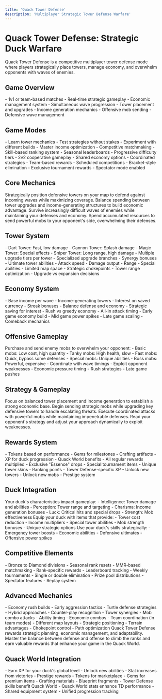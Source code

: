 ```yaml
---
title: 'Quack Tower Defense'
description: 'Multiplayer Strategic Tower Defense Warfare'
---
```


# Quack Tower Defense: Strategic Duck Warfare

<Note>
  Quack Tower Defense is a competitive multiplayer tower defense mode where players strategically place towers, manage economy, and overwhelm opponents with waves of enemies.
</Note>

## Game Overview

<CardGroup>
  <Card title="Competitive Multiplayer" icon="users">
    - 1v1 or team-based matches
    - Real-time strategic gameplay
    - Economic management system
    - Simultaneous wave progression
  </Card>
  <Card title="Strategic Depth" icon="chess">
    - Tower placement and upgrades
    - Income generation mechanics
    - Offensive mob sending
    - Defensive wave management
  </Card>
</CardGroup>

## Game Modes

<AccordionGroup>
  <Accordion icon="dumbbell" title="Practice Mode">
    - Learn tower mechanics
    - Test strategies without stakes
    - Experiment with different builds
    - Master income optimization
  </Accordion>
  <Accordion icon="ranking-star" title="Ranked Matches">
    - Competitive matchmaking
    - Skill-based ranking system
    - Seasonal leaderboards
    - Progressive difficulty tiers
  </Accordion>
  <Accordion icon="users-line" title="Team Battles">
    - 2v2 cooperative gameplay
    - Shared economy options
    - Coordinated strategies
    - Team-based rewards
  </Accordion>
  <Accordion icon="trophy" title="Tournaments">
    - Scheduled competitions
    - Bracket-style elimination
    - Exclusive tournament rewards
    - Spectator mode enabled
  </Accordion>
</AccordionGroup>

## Core Mechanics

<Steps>
  <Step title="Tower Placement">
    Strategically position defensive towers on your map to defend against incoming waves while maximizing coverage.
  </Step>
  <Step title="Income Management">
    Balance spending between tower upgrades and income-generating structures to build economic advantage.
  </Step>
  <Step title="Wave Defense">
    Survive increasingly difficult waves of enemies while maintaining your defenses and economy.
  </Step>
  <Step title="Offensive Strategy">
    Spend accumulated resources to send powerful mobs to your opponent's side, overwhelming their defenses.
  </Step>
</Steps>

## Tower System

<CardGroup>
  <Card title="Basic Towers" icon="tower-cell">
    - Dart Tower: Fast, low damage
    - Cannon Tower: Splash damage
    - Magic Tower: Special effects
    - Sniper Tower: Long range, high damage
  </Card>
  <Card title="Upgrade Paths" icon="arrow-trend-up">
    - Multiple upgrade tiers per tower
    - Specialized upgrade branches
    - Synergy bonuses
    - Ultimate tower abilities
  </Card>
  <Card title="Tower Stats" icon="gauge-high">
    - Attack speed
    - Damage output
    - Range
    - Special abilities
  </Card>
  <Card title="Placement Strategy" icon="grid">
    - Limited map space
    - Strategic chokepoints
    - Tower range optimization
    - Upgrade vs expansion decisions
  </Card>
</CardGroup>

## Economy System

<AccordionGroup>
  <Accordion icon="coins" title="Income Generation">
    - Base income per wave
    - Income-generating towers
    - Interest on saved currency
    - Streak bonuses
  </Accordion>
  <Accordion icon="money-bill-trend-up" title="Resource Management">
    - Balance defense and economy
    - Strategic saving for interest
    - Rush vs greedy economy
    - All-in attack timing
  </Accordion>
  <Accordion icon="chart-mixed" title="Economic Strategies">
    - Early game economy build
    - Mid game power spikes
    - Late game scaling
    - Comeback mechanics
  </Accordion>
</AccordionGroup>

## Offensive Gameplay

<CardGroup>
  <Card title="Mob Sending" icon="dragon">
    Purchase and send enemy mobs to overwhelm your opponent:
    - Basic mobs: Low cost, high quantity
    - Tanky mobs: High health, slow
    - Fast mobs: Quick, bypass some defenses
    - Special mobs: Unique abilities
    - Boss mobs: Powerful, expensive
  </Card>
  <Card title="Timing Attacks" icon="stopwatch">
    - Coordinate with wave timings
    - Exploit opponent weaknesses
    - Economic pressure timing
    - Rush strategies
    - Late game pushes
  </Card>
</CardGroup>

## Strategy & Gameplay

<Steps>
  <Step title="Early Game Foundation">
    Focus on balanced tower placement and income generation to establish a strong economic base.
  </Step>
  <Step title="Mid Game Pressure">
    Begin sending strategic mobs while upgrading key defensive towers to handle escalating threats.
  </Step>
  <Step title="Late Game Domination">
    Execute coordinated attacks with powerful mobs while maintaining impenetrable defenses.
  </Step>
  <Step title="Adapt and Overcome">
    Read your opponent's strategy and adjust your approach dynamically to exploit weaknesses.
  </Step>
</Steps>

## Rewards System

<CardGroup cols={3}>
  <Card title="Match Rewards" icon="coins">
    - Tokens based on performance
    - Gems for milestones
    - Crafting artifacts
    - XP for duck progression
    - Quack World benefits
  </Card>
  <Card title="Tournament Prizes" icon="gem">
    - All regular rewards multiplied
    - Exclusive "Essence" drops
    - Special tournament items
    - Unique tower skins
    - Ranking points
  </Card>
  <Card title="Progression" icon="arrow-up">
    - Tower Defense-specific XP
    - Unlock new towers
    - Unlock new mobs
    - Prestige system
  </Card>
</CardGroup>

## Duck Integration

<AccordionGroup>
  <Accordion icon="chart-line" title="Stat Influence">
    Your duck's characteristics impact gameplay:
    - Intelligence: Tower damage and abilities
    - Perception: Tower range and targeting
    - Charisma: Income generation bonuses
    - Luck: Critical hits and special drops
    - Strength: Mob effectiveness
  </Accordion>
  <Accordion icon="wand-sparkles" title="Equipment Effects">
    Equip your duck with items that provide:
    - Tower cost reduction
    - Income multipliers
    - Special tower abilities
    - Mob strength bonuses
    - Unique strategic options
  </Accordion>
  <Accordion icon="book-sparkles" title="Active Abilities">
    Use your duck's skills strategically:
    - Emergency tower boosts
    - Economic abilities
    - Defensive ultimates
    - Offensive power spikes
  </Accordion>
</AccordionGroup>

## Competitive Elements

<CardGroup>
  <Card title="Ranking System" icon="ladder">
    - Bronze to Diamond divisions
    - Seasonal rank resets
    - MMR-based matchmaking
    - Rank-specific rewards
    - Leaderboard tracking
  </Card>
  <Card title="Tournament Structure" icon="bracket">
    - Weekly tournaments
    - Single or double elimination
    - Prize pool distributions
    - Spectator features
    - Replay system
  </Card>
</CardGroup>

## Advanced Mechanics

<AccordionGroup>
  <Accordion icon="brain" title="Meta Strategies">
    - Economy rush builds
    - Early aggression tactics
    - Turtle defense strategies
    - Hybrid approaches
    - Counter-play recognition
  </Accordion>
  <Accordion icon="sword" title="Combo Systems">
    - Tower synergies
    - Mob combo attacks
    - Ability timing
    - Economic combos
    - Team coordination (in team modes)
  </Accordion>
  <Accordion icon="map" title="Map Awareness">
    - Different map layouts
    - Strategic positioning
    - Terrain advantages
    - Chokepoint control
    - Path optimization
  </Accordion>
</AccordionGroup>

<Note>
  Quack Tower Defense rewards strategic planning, economic management, and adaptability. Master the balance between defense and offense to climb the ranks and earn valuable rewards that enhance your game in the Quack World.
</Note>

## Quack World Integration

<CardGroup>
  <Card title="XP & Progression" icon="chart-line">
    - Earn XP for your duck's global level
    - Unlock new abilities
    - Stat increases from victories
    - Prestige rewards
  </Card>
  <Card title="Resource Rewards" icon="treasure-chest">
    - Tokens for marketplace
    - Gems for premium items
    - Crafting materials
    - Blueprint fragments
  </Card>
  <Card title="Cross-Mode Benefits" icon="link">
    - Tower Defense skills benefit Quack World
    - Quack World stats enhance TD performance
    - Shared equipment system
    - Unified progression tracking
  </Card>
</CardGroup>
